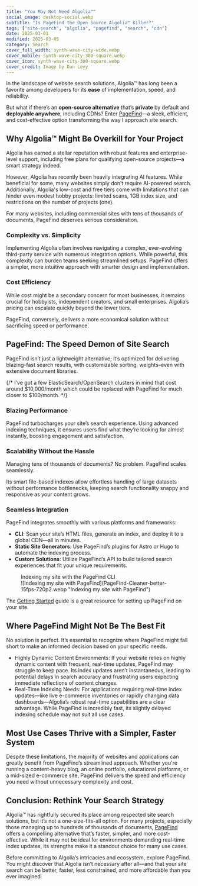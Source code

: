 ```yaml
---
title: "You May Not Need Algolia™"
social_image: desktop-social.webp
subTitle: "Is PageFind the Open Source Algolia™ Killer?"
tags: ["site-search", "algolia", "pagefind", "search", "cdn"]
date: 2025-03-01
modified: 2025-03-05
category: Search
cover_full_width: synth-wave-city-wide.webp
cover_mobile: synth-wave-city-300-square.webp
cover_icon: synth-wave-city-300-square.webp
cover_credit: Image by Dan Levy
---
```


In the landscape of website search solutions, Algolia™ has long been a favorite among developers for its **ease** of implementation, speed, and reliability.

But what if there’s an **open-source alternative** that’s **private** by default and **deployable anywhere**, including CDNs? Enter [PageFind](https://pagefind.app/)—a sleek, efficient, and cost-effective option transforming the way I approach site search.

## Why Algolia™ Might Be Overkill for Your Project

Algolia has earned a stellar reputation with robust features and enterprise-level support, including free plans for qualifying open-source projects—a smart strategy indeed.

However, Algolia has recently been heavily integrating AI features. While beneficial for some, many websites simply don’t require AI-powered search. Additionally, Algolia's low-cost and free tiers come with limitations that can hinder even modest hobby projects: limited scans, 1GB index size, and restrictions on the number of projects (one).

For many websites, including commercial sites with tens of thousands of documents, PageFind deserves serious consideration.

### Complexity vs. Simplicity

Implementing Algolia often involves navigating a complex, ever-evolving third-party service with numerous integration options. While powerful, this complexity can burden teams seeking streamlined setups. PageFind offers a simpler, more intuitive approach with smarter design and implementation.

### Cost Efficiency

While cost might be a secondary concern for most businesses, it remains crucial for hobbyists, independent creators, and small enterprises. Algolia’s pricing can escalate quickly beyond the lower tiers.

PageFind, conversely, delivers a more economical solution without sacrificing speed or performance.

## PageFind: The Speed Demon of Site Search

PageFind isn’t just a lightweight alternative; it’s optimized for delivering blazing-fast search results, with customizable sorting, weights–even with extensive document libraries.

{/* I’ve got a few ElasticSearch/OpenSearch clusters in mind that cost around $10,000/month which could be replaced with PageFind for much closer to $100/month. */}

### Blazing Performance

PageFind turbocharges your site’s search experience. Using advanced indexing techniques, it ensures users find what they’re looking for almost instantly, boosting engagement and satisfaction.

### Scalability Without the Hassle

Managing tens of thousands of documents? No problem. PageFind scales seamlessly.

Its smart file-based indexes allow effortless handling of large datasets without performance bottlenecks, keeping search functionality snappy and responsive as your content grows.

### Seamless Integration

PageFind integrates smoothly with various platforms and frameworks:

- **CLI**: Scan your site’s HTML files, generate an index, and deploy it to a global CDN—all in minutes.
- **Static Site Generators**: Use PageFind’s plugins for Astro or Hugo to automate the indexing process.
- **Custom Solutions**: Utilize PageFind’s API to build tailored search experiences that fit your unique requirements.

<figure>
  <figcaption>Indexing my site with the PageFind CLI</figcaption>
  ![Indexing my site with PageFind](PageFind-Cleaner-better-15fps-720p2.webp "Indexing my site with PageFind")
</figure>

The [Getting Started](https://pagefind.app/docs/) guide is a great resource for setting up PageFind on your site.

## Where PageFind Might Not Be The Best Fit

No solution is perfect. It’s essential to recognize where PageFind might fall short to make an informed decision based on your specific needs.

- Highly Dynamic Content Environments: If your website relies on highly dynamic content with frequent, real-time updates, PageFind may struggle to keep pace. Its index updates aren’t instantaneous, leading to potential delays in search accuracy and frustrating users expecting immediate reflections of content changes.
- Real-Time Indexing Needs: For applications requiring real-time index updates—like live e-commerce inventories or rapidly changing data dashboards—Algolia’s robust real-time capabilities are a clear advantage. While PageFind is incredibly fast, its slightly delayed indexing schedule may not suit all use cases.

## Most Use Cases Thrive with a Simpler, Faster System

Despite these limitations, the majority of websites and applications can greatly benefit from PageFind’s streamlined approach. Whether you're running a content-heavy blog, an online portfolio, educational platforms, or a mid-sized e-commerce site, PageFind delivers the speed and efficiency you need without unnecessary complexity and cost.

## Conclusion: Rethink Your Search Strategy

Algolia™ has rightfully secured its place among respected site search solutions, but it’s not a one-size-fits-all option. For many projects, especially those managing up to hundreds of thousands of documents, [PageFind](https://pagefind.app/) offers a compelling alternative that’s faster, simpler, and more cost-effective. While it may not be ideal for environments demanding real-time index updates, its strengths make it a standout choice for many use cases.

Before committing to Algolia’s intricacies and ecosystem, explore PageFind. You might discover that Algolia isn’t necessary after all—and that your site search can be better, faster, less constrained, and more affordable than you ever imagined.
